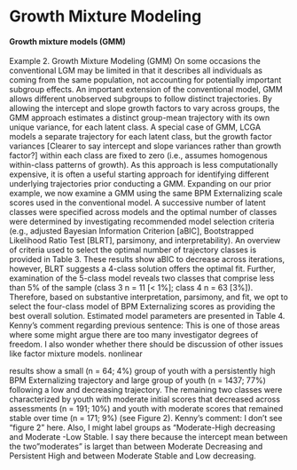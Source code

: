 # Growth Mixture Modeling {.unnumbered}

#### Growth mixture models (GMM)

Example 2. Growth Mixture Modeling (GMM) On some occasions the conventional LGM may be limited in that it describes all individuals as coming from the same population, not accounting for potentially important subgroup effects. An important extension of the conventional model, GMM allows different unobserved subgroups to follow distinct trajectories. By allowing the intercept and slope growth factors to vary across groups, the GMM approach estimates a distinct group-mean trajectory with its own unique variance, for each latent class. A special case of GMM, LCGA models a separate trajectory for each latent class, but the growth factor variances [Clearer to say intercept and slope variances rather than growth factor?] within each class are fixed to zero (i.e., assumes homogenous within-class patterns of growth). As this approach is less computationally expensive, it is often a useful starting approach for identifying different underlying trajectories prior conducting a GMM. Expanding on our prior example, we now examine a GMM using the same BPM Externalizing scale scores used in the conventional model. A successive number of latent classes were specified across models and the optimal number of classes were determined by investigating recommended model selection criteria (e.g., adjusted Bayesian Information Criterion [aBIC], Bootstrapped Likelihood Ratio Test [BLRT], parsimony, and interpretability). An overview of criteria used to select the optimal number of trajectory classes is provided in Table 3. These results show aBIC to decrease across iterations, however, BLRT suggests a 4-class solution offers the optimal fit. Further, examination of the 5-class model reveals two classes that comprise less than 5% of the sample (class 3 n = 11 [\< 1%]; class 4 n = 63 [3%]). Therefore, based on substantive interpretation, parsimony, and fit, we opt to select the four-class model of BPM Externalizing scores as providing the best overall solution. Estimated model parameters are presented in Table 4. Kenny's comment regarding previous sentence: This is one of those areas where some might argue there are too many investigator degrees of freedom. I also wonder whether there should be discussion of other issues like factor mixture models. nonlinear 

results show a small (n = 64; 4%) group of youth with a persistently high BPM Externalizing trajectory and large group of youth (n = 1437; 77%) following a low and decreasing trajectory. The remaining two classes were characterized by youth with moderate initial scores that decreased across assessments (n = 191; 10%) and youth with moderate scores that remained stable over time (n = 171; 9%) (see Figure 2). Kenny's comment: I don't see "figure 2" here. Also, I might label groups as "Moderate-High decreasing and Moderate -Low Stable. I say there because the intercept mean between the two"moderates" is larget than between Moderate Decreasing and Persistent High and between Moderate Stable and Low decreasing.